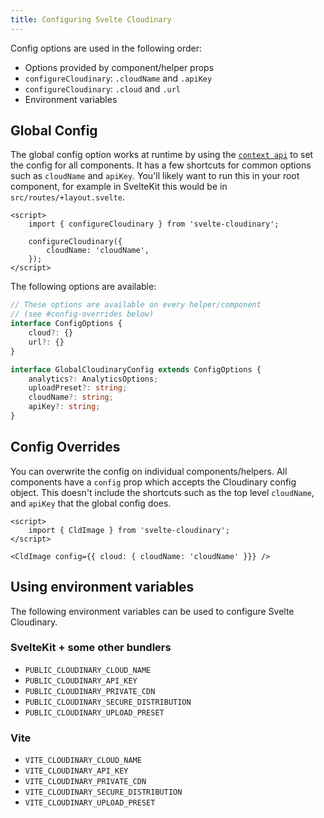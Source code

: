 ```yaml
---
title: Configuring Svelte Cloudinary
---
```


Config options are used in the following order:

- Options provided by component/helper props
- `configureCloudinary`: `.cloudName` and `.apiKey`
- `configureCloudinary`: `.cloud` and `.url`
- Environment variables

## Global Config

The global config option works at runtime by using the [`context api`](https://learn.svelte.dev/tutorial/context-api) to set the config for all components. It has a few shortcuts for common options such as `cloudName` and `apiKey`. You'll likely want to run this in your root component, for example in SvelteKit this would be in `src/routes/+layout.svelte`.

```svelte
<script>
	import { configureCloudinary } from 'svelte-cloudinary';

	configureCloudinary({
		cloudName: 'cloudName',
	});
</script>
```

The following options are available:

```ts
// These options are available on every helper/component
// (see #config-overrides below)
interface ConfigOptions {
	cloud?: {}
	url?: {}
}

interface GlobalCloudinaryConfig extends ConfigOptions {
	analytics?: AnalyticsOptions;
	uploadPreset?: string;
	cloudName?: string;
	apiKey?: string;
}
```

## Config Overrides

You can overwrite the config on individual components/helpers. All components have a `config` prop which accepts the Cloudinary config object. This doesn't include the shortcuts such as the top level `cloudName`, and `apiKey` that the global config does.

```svelte
<script>
	import { CldImage } from 'svelte-cloudinary';
</script>

<CldImage config={{ cloud: { cloudName: 'cloudName' }}} />
```

## Using environment variables

The following environment variables can be used to configure Svelte Cloudinary.

### SvelteKit + some other bundlers

- `PUBLIC_CLOUDINARY_CLOUD_NAME`
- `PUBLIC_CLOUDINARY_API_KEY`
- `PUBLIC_CLOUDINARY_PRIVATE_CDN`
- `PUBLIC_CLOUDINARY_SECURE_DISTRIBUTION`
- `PUBLIC_CLOUDINARY_UPLOAD_PRESET`

### Vite

- `VITE_CLOUDINARY_CLOUD_NAME`
- `VITE_CLOUDINARY_API_KEY`
- `VITE_CLOUDINARY_PRIVATE_CDN`
- `VITE_CLOUDINARY_SECURE_DISTRIBUTION`
- `VITE_CLOUDINARY_UPLOAD_PRESET`
